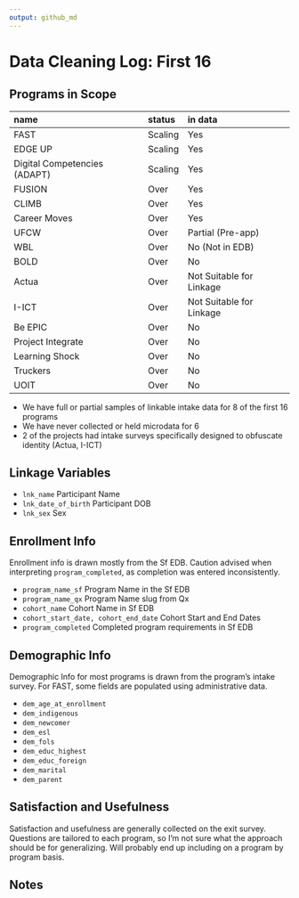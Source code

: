 ```yaml
---
output: github_md
---
```


# Data Cleaning Log: First 16

## Programs in Scope


| name | status | in data |
|:-----|:-------|:--------|
| FAST | Scaling | Yes | 
| EDGE UP | Scaling | Yes | 
| Digital Competencies (ADAPT) | Scaling | Yes |
| FUSION | Over | Yes |
| CLIMB | Over | Yes | 
| Career Moves | Over | Yes |   
| UFCW | Over | Partial (Pre-app) | 
| WBL | Over | No (Not in EDB) | 
| BOLD | Over | No |
| Actua | Over | Not Suitable for Linkage | 
| I-ICT | Over | Not Suitable for Linkage | 
| Be EPIC | Over | No | 
| Project Integrate | Over | No | 
| Learning Shock | Over | No | 
| Truckers | Over | No | 
| UOIT | Over | No | 


- We have full or partial samples of linkable intake data for 8 of the first 16 programs 
- We have never collected or held microdata for 6
- 2 of the projects had intake surveys specifically designed to obfuscate identity (Actua, I-ICT)

## Linkage Variables

- `lnk_name` Participant Name
- `lnk_date_of_birth` Participant DOB
- `lnk_sex` Sex

## Enrollment Info

Enrollment info is drawn mostly from the Sf EDB.
Caution advised when interpreting `program_completed`, 
as completion was entered inconsistently. 

- `program_name_sf` Program Name in the Sf EDB
- `program_name_qx` Program Name slug from Qx
- `cohort_name` Cohort Name in Sf EDB
- `cohort_start_date, cohort_end_date` Cohort Start and End Dates
- `program_completed` Completed program requirements in Sf EDB

## Demographic Info

Demographic Info for most programs is drawn from 
the program's intake survey. For FAST, some fields 
are populated using administrative data. 

- `dem_age_at_enrollment`
- `dem_indigenous`
- `dem_newcomer`
- `dem_esl` 
- `dem_fols` 
- `dem_educ_highest`
- `dem_educ_foreign`
- `dem_marital`
- `dem_parent` 

## Satisfaction and Usefulness

Satisfaction and usefulness are generally collected on the exit survey. 
Questions are tailored to each program, so I'm not sure what the approach should be 
for generalizing. Will probably end up including on a program by program basis. 

## Notes
